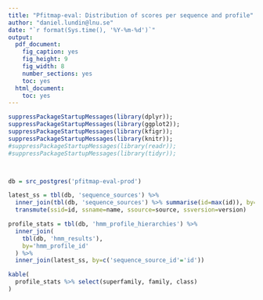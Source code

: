 ```yaml
---
title: "Pfitmap-eval: Distribution of scores per sequence and profile"
author: "daniel.lundin@lnu.se"
date: "`r format(Sys.time(), '%Y-%m-%d')`"
output:
  pdf_document:
    fig_caption: yes
    fig_height: 9
    fig_width: 8
    number_sections: yes
    toc: yes
  html_document:
    toc: yes
---
```


```r

suppressPackageStartupMessages(library(dplyr));
suppressPackageStartupMessages(library(ggplot2));
suppressPackageStartupMessages(library(kfigr));
suppressPackageStartupMessages(library(knitr));
#suppressPackageStartupMessages(library(readr));
#suppressPackageStartupMessages(library(tidyr));

```

```r

```

```r

```

```r

db = src_postgres('pfitmap-eval-prod')

```

```r

latest_ss = tbl(db, 'sequence_sources') %>% 
  inner_join(tbl(db, 'sequence_sources') %>% summarise(id=max(id)), by=c('id')) %>% 
  transmute(ssid=id, ssname=name, ssource=source, ssversion=version)

profile_stats = tbl(db, 'hmm_profile_hierarchies') %>%
  inner_join(
    tbl(db, 'hmm_results'),
    by='hmm_profile_id'
  ) %>%
  inner_join(latest_ss, by=c('sequence_source_id'='id'))

kable(
  profile_stats %>% select(superfamily, family, class)
)

```

